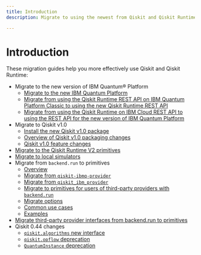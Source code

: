 ```yaml
---
title: Introduction
description: Migrate to using the newest from Qiskit and Qiskit Runtime

---
```


# Introduction

These migration guides help you more effectively use Qiskit and Qiskit Runtime:

* Migrate to the new version of IBM Quantum&reg; Platform
   * [Migrate to the new IBM Quantum Platform](/docs/migration-guides/classic-iqp-to-cloud-iqp)
   * [Migrate from using the Qiskit Runtime REST API on IBM Quantum Platform Classic to using the new Qiskit Runtime REST API](/docs/migration-guides/migrate-classic-rest-api#from-classic)
   * [Migrate from using the Qiskit Runtime on IBM Cloud REST API to using the REST API for the new version of IBM Quantum Platform](/docs/migration-guides/migrate-classic-rest-api#from-runtime-cloud)
* Migrate to Qiskit v1.0
   * [Install the new Qiskit v1.0 package](/docs/migration-guides/qiskit-1.0-installation)
   * [Overview of Qiskit v1.0 packaging changes](/docs/migration-guides/metapackage-migration)
   * [Qiskit v1.0 feature changes](/docs/migration-guides/qiskit-1.0-features)
* [Migrate to the Qiskit Runtime V2 primitives](/docs/migration-guides/v2-primitives)
* [Migrate to local simulators](/docs/migration-guides/local-simulators)
* Migrate from `backend.run` to primitives
   * [Overview](/docs/migration-guides/qiskit-runtime)
   * [Migrate from `qiskit-ibmq-provider`](/docs/migration-guides/qiskit-runtime-from-ibmq-provider)
   * [Migrate from `qiskit_ibm_provider`](/docs/migration-guides/qiskit-runtime-from-ibm-provider)
   * [Migrate to primitives for users of third-party providers with `backend.run`](/docs/migration-guides/qiskit-backend-primitives)
   * [Migrate options](/docs/migration-guides/qiskit-runtime-options)
   * [Common use cases](/docs/migration-guides/qiskit-runtime-use-case)
   * [Examples](/docs/migration-guides/qiskit-runtime-examples)
* [Migrate third-party provider interfaces from backend.run to primitives](/docs/migration-guides/external-providers-primitives-v2)
* Qiskit 0.44 changes
   * [`qiskit.algorithms` new interface](/docs/migration-guides/qiskit-algorithms-module)
   * [`qiskit.opflow` deprecation](/docs/migration-guides/qiskit-opflow-module)
   * [`QuantumInstance` deprecation](/docs/migration-guides/qiskit-quantum-instance)
